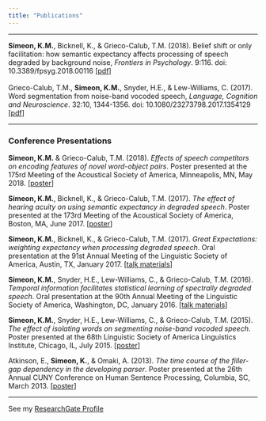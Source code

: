 ```yaml
---
title: "Publications"
---
```

***  
  
**Simeon, K.M.**, Bicknell, K., & Grieco-Calub, T.M. (2018). Belief shift or only facilitation: how semantic expectancy affects processing of speech degraded by background noise, *Frontiers in Psychology*. 9:116. doi: 10.3389/fpsyg.2018.00116 [[pdf](files/2018_Context_Frontiers.pdf)]  
  \    
Grieco-Calub, T.M., **Simeon, K.M.**, Snyder, H.E., & Lew-Williams, C. (2017). Word segmentation from noise-band vocoded speech, *Language, Cognition and Neuroscience*. 32:10, 1344-1356. doi: 10.1080/23273798.2017.1354129 [[pdf](files/2017_Vocoded_LCN.pdf)] 
  
***  
### Conference Presentations  
  
**Simeon, K.M.** & Grieco-Calub, T.M. (2018). *Effects of speech competitors on encoding features of novel word-object pairs*. Poster presented at the 175rd Meeting of the Acoustical Society of America, Minneapolis, MN, May 2018. [[poster](files/2018_ASA_Simeon_et_TGC.pdf)]     
  
**Simeon, K.M.**, Bicknell, K., & Grieco-Calub, T.M. (2017). *The effect of hearing acuity on using semantic expectancy in degraded speech*. Poster presented at the 173rd Meeting of the Acoustical Society of America, Boston, MA, June 2017. [[poster](files/2017_ASA_Simeon_etal.pdf)]   
   
**Simeon, K.M.**, Bicknell, K., & Grieco-Calub, T.M. (2017). *Great Expectations: weighting expectancy when processing degraded speech*. Oral presentation at the 91st Annual Meeting of the Linguistic Society of America, Austin, TX, January 2017. [[talk materials](files/2017_LSA_Talk_SimeonEtAl.pdf)]     
  
**Simeon, K.M.**, Snyder, H.E., Lew-Williams, C., & Grieco-Calub, T.M. (2016). *Temporal information facilitates statistical learning of spectrally degraded speech*. Oral presentation at the 90th Annual Meeting of the Linguistic Society of America, Washington, DC, January 2016. [[talk materials](files/2016_LSA_Simeon_EtAl.pdf)]   
    
**Simeon, K.M.**, Snyder, H.E., Lew-Williams, C., & Grieco-Calub, T.M. (2015). *The effect of isolating words on segmenting noise-band vocoded speech*. Poster presented at the 68th Linguistic Society of America Linguistics Institute, Chicago, IL, July 2015. [[poster](files/2015_LSAInst_SimeonEtAl.pdf)]   
  
Atkinson, E., **Simeon, K.**, & Omaki, A. (2013). *The time course of the filler-gap dependency in the developing parser*. Poster presented at the 26th Annual CUNY Conference on Human Sentence Processing, Columbia, SC, March 2013.  [[poster](files/2013_cuny_atkinsonsimeonomaki.pdf)]
  


***    
  
See my [ResearchGate Profile](https://www.researchgate.net/profile/Katherine_Simeon)